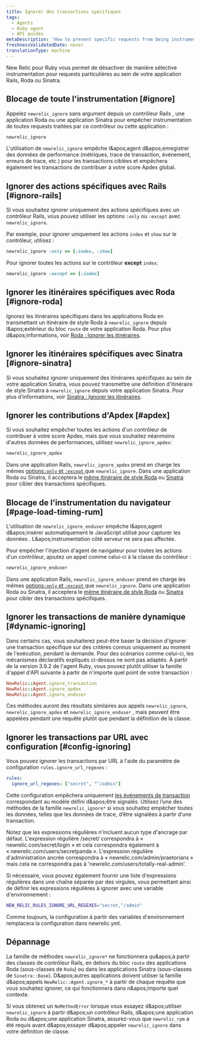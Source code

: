 ```yaml
---
title: Ignorer des transactions spécifiques
tags:
  - Agents
  - Ruby agent
  - API guides
metaDescription: 'How to prevent specific requests from being instrumented entirely in New Relic, or prevent them from being factored into your Apdex score.'
freshnessValidatedDate: never
translationType: machine
---
```


New Relic pour <DNT>Ruby</DNT> vous permet de désactiver de manière sélective instrumentation pour requests particulières au sein de votre application Rails, Roda ou Sinatra.

## Blocage de toute l'instrumentation [#ignore]

Appelez `newrelic_ignore` sans argument depuis un contrôleur Rails , une application Roda ou une application Sinatra pour empêcher instrumentation de toutes requests traitées par ce contrôleur ou cette application :

```rb
newrelic_ignore
```

L'utilisation de `newrelic_ignore` empêche l&amp;apos;agent d&amp;apos;enregistrer des données de performance (métriques, trace de transaction, événement, erreurs de trace, etc.) pour les transactions ciblées et empêchera également les transactions de contribuer à votre score Apdex global.

## Ignorer des actions spécifiques avec Rails [#ignore-rails]

Si vous souhaitez ignorer uniquement des actions spécifiques avec un contrôleur Rails, vous pouvez utiliser les options `:only` ou `:except` avec `newrelic_ignore`.

Par exemple, pour ignorer uniquement les actions `index` et `show` sur le contrôleur, utilisez :

```rb
newrelic_ignore :only => [:index, :show]
```

Pour ignorer toutes les actions sur le contrôleur <DNT>**except**</DNT> `index`:

```rb
newrelic_ignore :except => [:index]
```

## Ignorer les itinéraires spécifiques avec Roda [#ignore-roda]

Ignorez les itinéraires spécifiques dans les applications Roda en transmettant un itinéraire de style Roda à `newrelic_ignore` depuis l&amp;apos;extérieur du bloc `route` de votre application Roda. Pour plus d&amp;apos;informations, voir [Roda : Ignorer les itinéraires](/docs/agents/ruby-agent/frameworks/roda-support#ignoring-routes).

## Ignorer les itinéraires spécifiques avec Sinatra [#ignore-sinatra]

Si vous souhaitez ignorer uniquement des itinéraires spécifiques au sein de votre application Sinatra, vous pouvez transmettre une définition d'itinéraire de style Sinatra à `newrelic_ignore` depuis votre application Sinatra. Pour plus d’informations, voir [Sinatra : Ignorer les itinéraires](/docs/agents/ruby-agent/frameworks/sinatra-support#ignoring-routes).

## Ignorer les contributions d'Apdex [#apdex]

Si vous souhaitez empêcher toutes les actions d'un contrôleur de contribuer à votre score Apdex, mais que vous souhaitez néanmoins d'autres données de performances, utilisez `newrelic_ignore_apdex`:

```rb
newrelic_ignore_apdex
```

Dans une application Rails, `newrelic_ignore_apdex` prend en charge les mêmes [options`:only` et `:except` ](#ignore-rails)que `newrelic_ignore`. Dans une application Roda ou Sinatra, il acceptera le [même itinéraire de style Roda](#ignore-roda) ou [Sinatra](#ignore-sinatra) pour cibler des transactions spécifiques.

## Blocage de l'instrumentation du navigateur [#page-load-timing-rum]

L'utilisation de `newrelic_ignore_enduser` empêche l&amp;apos;agent d&amp;apos;insérer automatiquement le JavaScript utilisé pour capturer les données [<InlinePopover type="browser" />](/docs/agents/ruby-agent/features/page-load-timing-ruby). L&amp;apos;instrumentation côté serveur ne sera pas affectée.

Pour empêcher l'injection d'agent de navigateur pour toutes les actions d'un contrôleur, ajoutez un appel comme celui-ci à la classe du contrôleur :

```rb
newrelic_ignore_enduser
```

Dans une application Rails, `newrelic_ignore_enduser` prend en charge les mêmes [options`:only` et `:except` ](#ignore-rails)que `newrelic_ignore`. Dans une application Roda ou Sinatra, il acceptera le [même itinéraire de style Roda](#ignore-roda) ou [Sinatra](#ignore-sinatra) pour cibler des transactions spécifiques.

## Ignorer les transactions de manière dynamique [#dynamic-ignoring]

Dans certains cas, vous souhaiterez peut-être baser la décision d'ignorer une transaction spécifique sur des critères connus uniquement au moment de l'exécution, pendant la demande. Pour des scénarios comme celui-ci, les mécanismes déclaratifs expliqués ci-dessus ne sont pas adaptés. À partir de la version 3.9.2 de l'agent Ruby, vous pouvez plutôt utiliser la famille d'appel d'API suivante à partir de n'importe quel point de votre transaction :

```rb
NewRelic::Agent.ignore_transaction
NewRelic::Agent.ignore_apdex
NewRelic::Agent.ignore_enduser
```

Ces méthodes auront des résultats similaires aux appels `newrelic_ignore`, `newrelic_ignore_apdex` et `newrelic_ignore_enduser` , mais peuvent être appelées pendant une requête plutôt que pendant la définition de la classe.

## Ignorer les transactions par URL avec configuration [#config-ignoring]

Vous pouvez ignorer les transactions par URL à l'aide du paramètre de configuration `rules.ignore_url_regexes` :

```yml
rules:
  ignore_url_regexes: ["secret", "^/admin"]
```

Cette configuration empêchera uniquement [les événements de transaction](/docs/telemetry-data-platform/understand-data/event-data/events-reported-apm/) correspondant au modèle défini d&amp;apos;être signalés. Utilisez l’une des méthodes de la famille `newrelic_ignore*` si vous souhaitez empêcher toutes les données, telles que les données de trace, d’être signalées à partir d’une transaction.

Notez que les expressions régulières n'incluent aucun type d'ancrage par défaut. L'expression régulière /secret/ correspondra à « newrelic.com/secret/login » et cela correspondra également à « newrelic.com/users/secretpanda ». L'expression régulière d'administration ancrée correspondra à « newrelic.com/admin/praetorians » mais cela ne correspondra pas à 'newrelic.com/users/totally-real-admin'.

Si nécessaire, vous pouvez également fournir une liste d'expressions régulières dans une chaîne séparée par des virgules, vous permettant ainsi de définir les expressions régulières à ignorer avec une variable d'environnement :

```sh
NEW_RELIC_RULES_IGNORE_URL_REGEXES="secret,^/admin"
```

Comme toujours, la configuration à partir des variables d'environnement remplacera la configuration dans newrelic.yml.

## Dépannage

La famille de méthodes `newrelic_ignore*` ne fonctionnera qu&amp;apos;à partir des classes de contrôleur Rails, en dehors du bloc `route` des applications Roda (sous-classes de `Roda`) ou dans les applications Sinatra (sous-classes de `Sinatra::Base`). D&amp;apos;autres applications doivent utiliser la famille d&amp;apos;appels `NewRelic::Agent.ignore_*` à partir de chaque requête que vous souhaitez ignorer, ce qui fonctionnera dans n&amp;apos;importe quel contexte.

Si vous obtenez un `NoMethodError` lorsque vous essayez d&amp;apos;utiliser `newrelic_ignore` à partir d&amp;apos;un contrôleur Rails, d&amp;apos;une application Roda ou d&amp;apos;une application Sinatra, assurez-vous que `newrelic_rpm` a été requis avant d&amp;apos;essayer d&amp;apos;appeler `newrelic_ignore` dans votre définition de classe.